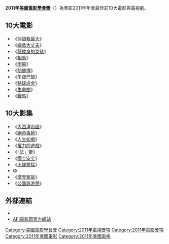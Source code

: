 {{unreferenced|time=2015-12-18T14:31:17+00:00}}
'''2011年[[美國電影學會|美國電影學會獎]]'''（{{lang-en|'''American Film Institute Awards 2011'''}}）為表彰2011年年度最佳前10大電影與電視劇。

== 10大電影 ==
*《[[伴娘我最大|伴娘我最大]]》
*《[[繼承大丈夫|繼承大丈夫]]》
*《[[龍紋身的女孩_(2011年電影)|龍紋身的女孩]]》
*《[[相助|相助]]》
*《[[雨果_(電影)|雨果]]》
*《[[胡佛傳|胡佛傳]]》
*《[[午夜巴黎|午夜巴黎]]》
*《[[點球成金|點球成金]]》
*《[[生命樹_(電影)|生命樹]]》
*《[[戰馬_(電影)|戰馬]]》

== 10大影集 ==
*《[[大西洋帝國|大西洋帝國]]》
*《[[絕命毒師|絕命毒師]]》
*《[[人生如戲|人生如戲]]》
*《[[權力的遊戲_(電視劇)|權力的遊戲]]》
*《[[「法」妻|「法」妻]]》
*《[[國土安全_(電視劇)|國土安全]]》
*《[[火線警探|火線警探]]》
*《{{link-en|路易不容易|Louie (TV series)}}》
*《[[摩登家庭|摩登家庭]]》
*《[[公園與游憩|公園與游憩]]》

== 外部連結 ==
*{{Official|http://www.afi.com/}}{{en}}
*[http://www.afi.com/afifest AFI電影節官方網站]{{Wayback|url=http://www.afi.com/afifest |date=20150121070723 }}{{en}}

{{美國電影學會獎}}

[[Category:美國電影學會獎|Category:美國電影學會獎]]
[[Category:2011年電視獎項|Category:2011年電視獎項]]
[[Category:2011年電影獎項|Category:2011年電影獎項]]
[[Category:2011年美國電影|Category:2011年美國電影]]
[[Category:2011年美國電視|Category:2011年美國電視]]